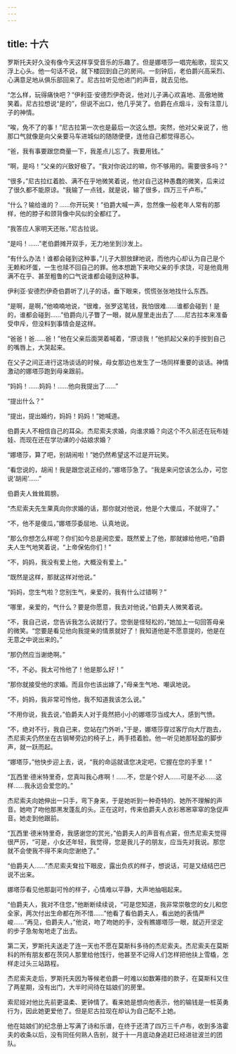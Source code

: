 ```yaml
---
---
---
```

title: 十六
---




罗斯托夫好久没有像今天这样享受音乐的乐趣了。但是娜塔莎一唱完船歌，现实又浮上心头。他一句话不说，就下楼回到自己的房间。一刻钟后，老伯爵兴高采烈、心满意足地从俱乐部回来了。尼古拉听见他进门的声音，就去见他。

“怎么样，玩得痛快吧？”伊利亚·安德烈伊奇说，他对儿子满心欢喜地、高傲地微笑着。尼古拉想说“是的”，但说不出口，他几乎哭了。伯爵在点烟斗，没有注意儿子的神情。

“唉，免不了的事！”尼古拉第一次也是最后一次这么想。突然，他对父亲说了，他那口气就像是向父亲要马车进城似的随随便便，连他自己都觉得恶心。

“爸，我有事要跟您商量一下，我差点儿忘了。我要用钱。”

“啊，是吗！”父亲的兴致好极了。“我对你说过的嘛，你不够用的。需要很多吗？”

“很多，”尼古拉红着脸、满不在乎地微笑着说，他对自己这种愚蠢的微笑，后来过了很久都不能原谅。“我输了一点钱，就是说，输了很多，四万三千卢布。”

“什么？输给谁的？……你开玩笑！”伯爵大喊一声，忽然像一般老年人常有的那样，他的脖子和颈背像中风似的全都红了。

“我答应人家明天还账，”尼古拉说。

“是吗！……”老伯爵摊开双手，无力地坐到沙发上。

“有什么办法！谁都会碰到这种事，”儿子大胆放肆地说，而他内心却认为自己是个无赖和坏蛋，一生也赎不回自己的罪。他本想跪下来吻父亲的手求饶，可是他竟用满不在乎、甚至粗鲁的口气说谁都会碰到这种事。

伊利亚·安德烈伊奇伯爵听了儿子的话，垂下眼来，慌慌张张地找什么东西。

“是啊，是啊，”他喃喃地说，“很难，张罗这笔钱，我怕很难……谁都会碰到！是的，谁都会碰到……”伯爵向儿子瞥了一眼，就从屋里走出去了……尼古拉本来准备受申斥，但没料到事情会是这样。

“爸爸！爸……爸！”他在父亲后面哭着喊着，“原谅我！”他抓起父亲的手按到自己的嘴唇上，大哭起来。

在父子之间正进行这场谈话的时候，母女那边也发生了一场同样重要的谈话。神情激动的娜塔莎跑到母亲跟前。

“妈妈！……妈妈！……他向我提出了……”

“提出什么？”

“提出，提出婚约，妈妈！妈妈！”她喊道。

伯爵夫人不相信自己的耳朵。杰尼索夫求婚，向谁求婚？向这个不久前还在玩布娃娃、而现在还在学功课的小姑娘求婚？

“娜塔莎，算了吧，别胡闹啦！”她仍然希望这不过是开玩笑。

“看您说的，胡闹！我是跟您说正经的，”娜塔莎急了。“我是来问您该怎么办，可您说‘胡闹’……”

伯爵夫人耸耸肩膀。

“杰尼索夫先生果真向你求婚的话，那你就对他说，他是个大傻瓜，不就得了。”

“不，他不是傻瓜，”娜塔莎委屈地、认真地说。

“那么你想怎么样呢？你们如今总是闹恋爱。既然爱上了他，那就嫁给他吧，”伯爵夫人生气地笑着说，“上帝保佑你们！”

“不，妈妈，我没有爱上他，大概没有爱上。”

“既然是这样，那就这样对他说。”

“妈妈，您生气啦？您别生气，亲爱的，我有什么过错啊？”

“哪里，亲爱的，气什么？要是你愿意，我去对他说，”伯爵夫人微笑着说。

“不，我自己说，您告诉我怎么说就行了。您倒是怪轻松的，”她加上一句回答母亲的微笑。“您要是看见他向我提亲的情景就好了！我知道他是不愿意提的，他是在无意之中说出来的。”

“那仍然应当谢绝啊。”

“不，不必。我太可怜他了！他是那么好！”

“那你就接受他的求婚。而且你也该出嫁了，”母亲生气地、嘲讽地说。

“不，妈妈，我非常可怜他，我不知道我该怎么说。”

“不用你说，我去说，”伯爵夫人对于竟然把小小的娜塔莎当成大人，感到气愤。

“不，绝对不行，我自己来，您站在门外听，”于是，娜塔莎穿过客厅向大厅跑去，杰尼索夫仍然坐在古钢琴旁边的椅子上，两手捂着脸。他一听见她那轻盈的脚步声，就一跃而起。

“娜塔莎，”他快步迎上去，说，“我的命运就请您决定吧，它握在您的手里！”

“瓦西里·德米特里奇，您真叫我心疼啊！……不，您是个好人……可是不必……这样……我永远会爱您的。”

杰尼索夫向她伸出一只手，弯下身来，于是她听到一种奇特的、她所不理解的声音。她吻了吻他那黑发蓬乱的头。正在这时，传来伯爵夫人衣衫窸窸窣窣的急促声音。她走到他跟前。

“瓦西里·德米特里奇，我感谢您的赏光，”伯爵夫人的声音有点窘，但杰尼索夫觉得很严厉，“可是，小女还年轻，我觉得，您是我儿子的朋友，应当先对我说。那您就不会使我不得不来向您谢绝了。”

“伯爵夫人……”杰尼索夫耷拉下眼皮，露出负疚的样子，想说话，可是又结结巴巴说不出来。

娜塔莎看见他那副可怜的样子，心情难以平静，大声地抽咽起来。

“伯爵夫人，我对不住您，”他断断续续说，“可是您知道，我非常崇敬您的女儿和您全家，两次付出生命都在所不惜……”他看了看伯爵夫人，看出她的表情严峻……“再见，伯爵夫人，”他说，吻了吻她的手，没有瞧娜塔莎一眼，就迈开坚定的步子急匆匆地走了出去。

第二天，罗斯托夫送走了连一天也不愿在莫斯科多待的杰尼索夫。杰尼索夫在莫斯科的所有朋友都在茨冈人那里给他饯行，他甚至不记得人们怎样把他扶上雪橇，怎样走过头三站路程。

杰尼索夫走后，罗斯托夫因为等候老伯爵一时难以如数筹措的款子，在莫斯科又住了两星期，没有出门，大半时间待在姑娘们的房里。

索尼娅对他比先前更温柔、更钟情了。看来她是想向他表示，他的输钱是一桩英勇行为，因此她更爱他了。但是尼古拉现在却认为自己配不上她。

他在姑娘们的纪念册上写满了诗和乐谱，在终于还清了四万三千卢布，收到多洛霍夫的收条以后，没有同任何熟人告别，就于十一月底动身追赶已经进驻波兰的团队。